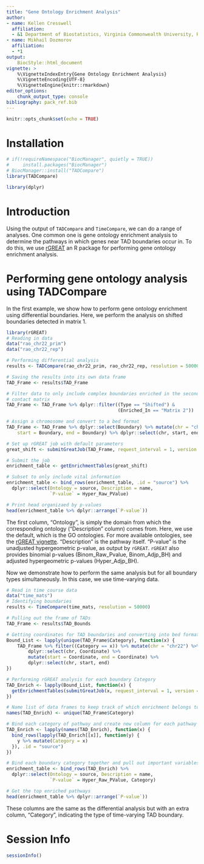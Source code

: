 ```yaml
---
title: "Gene Ontology Enrichment Analysis"
author:
- name: Kellen Cresswell
  affiliation:
  - &1 Department of Biostatistics, Virginia Commonwealth University, Richmond, VA
- name: Mikhail Dozmorov
  affiliation:
  - *1
output:
    BiocStyle::html_document
vignette: >
    %\VignetteIndexEntry{Gene Ontology Enrichment Analysis}
    %\VignetteEncoding{UTF-8}
    %\VignetteEngine{knitr::rmarkdown}
editor_options:
    chunk_output_type: console
bibliography: pack_ref.bib
---
```


```r
knitr::opts_chunk$set(echo = TRUE)
```

# Installation

```r
# if(!requireNamespace("BiocManager", quietly = TRUE))
#     install.packages("BiocManager")
# BiocManager::install("TADCompare")
library(TADCompare)
```

```r
library(dplyr)
```

# Introduction

Using the output of `TADCompare` and `TimeCompare`, we can do a range of analyses. One common one is gene ontology enrichment analysis to determine the pathways in which genes near TAD boundaries occur in. To do this, we use [rGREAT](https://bioconductor.org/packages/release/bioc/html/rGREAT.html) an R package for performing gene ontology enrichment analysis. 

# Performing gene ontology analysis using TADCompare

In the first example, we show how to perform gene ontology enrichment using differential boundaries. Here, we perform the analysis on shifted boundaries detected in matrix 1.

```r
library(rGREAT)
# Reading in data
data("rao_chr22_prim")
data("rao_chr22_rep")

# Performing differential analysis
results <- TADCompare(rao_chr22_prim, rao_chr22_rep, resolution = 50000)

# Saving the results into its own data frame
TAD_Frame <- results$TAD_Frame

# Filter data to only include complex boundaries enriched in the second
# contact matrix
TAD_Frame <- TAD_Frame %>% dplyr::filter((Type == "Shifted") & 
                                         (Enriched_In == "Matrix 2"))

# Assign a chromosome and convert to a bed format
TAD_Frame <- TAD_Frame %>% dplyr::select(Boundary) %>% mutate(chr = "chr22", 
    start = Boundary, end = Boundary) %>% dplyr::select(chr, start, end)

# Set up rGREAT job with default parameters
great_shift <- submitGreatJob(TAD_Frame, request_interval = 1, version = "2.0")

# Submit the job
enrichment_table <- getEnrichmentTables(great_shift)

# Subset to only include vital information
enrichment_table <- bind_rows(enrichment_table, .id = "source") %>% 
  dplyr::select(Ontology = source, Description = name, 
                `P-value` = Hyper_Raw_PValue)

# Print head organizaed by p-values
head(enrichment_table %>% dplyr::arrange(`P-value`))
```

The first column, "Ontology", is simply the domain from which the corresponding ontology ("Description" column) comes from. Here, we use the default, which is the GO ontologies. For more available ontologies, see the [rGREAT vignette](https://bioconductor.org/packages/release/bioc/vignettes/rGREAT/inst/doc/rGREAT.html). "Description" is the pathway itself. "P-value" is the unadjusted hypergeometric p-value, as output by `rGREAT`. `rGREAT` also provides binomial p-values (Binom_Raw_Pvalue, Binom_Adjp_BH) and adjusted hypergeometric p-values (Hyper_Adjp_BH). 

Now we demonstrate how to perform the same analysis but for all boundary types simultaneously. In this case, we use time-varying data. 

```r
# Read in time course data
data("time_mats")
# Identifying boundaries
results <- TimeCompare(time_mats, resolution = 50000)

# Pulling out the frame of TADs
TAD_Frame <- results$TAD_Bounds

# Getting coordinates for TAD boundaries and converting into bed format
Bound_List <- lapply(unique(TAD_Frame$Category), function(x) {
    TAD_Frame %>% filter((Category == x)) %>% mutate(chr = "chr22") %>% 
        dplyr::select(chr, Coordinate) %>% 
        mutate(start = Coordinate, end = Coordinate) %>% 
        dplyr::select(chr, start, end)
})

# Performing rGREAT analysis for each boundary Category
TAD_Enrich <- lapply(Bound_List, function(x) {
  getEnrichmentTables(submitGreatJob(x, request_interval = 1, version = "2.0"))
})

# Name list of data frames to keep track of which enrichment belongs to which
names(TAD_Enrich) <- unique(TAD_Frame$Category)

# Bind each category of pathway and create new column for each pathway
TAD_Enrich <- lapply(names(TAD_Enrich), function(x) {
  bind_rows(lapply(TAD_Enrich[[x]], function(y) {
    y %>% mutate(Category = x)
  }), .id = "source")
})

# Bind each boundary category together and pull out important variables
enrichment_table <- bind_rows(TAD_Enrich) %>% 
  dplyr::select(Ontology = source, Description = name, 
                `P-value` = Hyper_Raw_PValue, Category)

# Get the top enriched pathways
head(enrichment_table %>% dplyr::arrange(`P-value`))
```

These columns are the same as the differential analysis but with an extra column, "Category", indicating the type of time-varying TAD boundary. 

# Session Info

```r
sessionInfo()
```